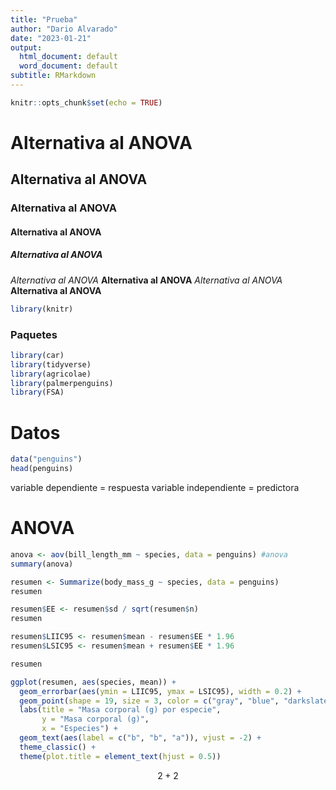 ---
title: "Prueba"
author: "Dario Alvarado"
date: "2023-01-21"
output:
  html_document: default
  word_document: default
subtitle: RMarkdown
---

```{r setup, include=FALSE}
knitr::opts_chunk$set(echo = TRUE)
```

# Alternativa al ANOVA
## Alternativa al ANOVA
### Alternativa al ANOVA
#### Alternativa al ANOVA
##### Alternativa al ANOVA

*Alternativa al ANOVA*
**Alternativa al ANOVA**
_Alternativa al ANOVA_
__Alternativa al ANOVA__


```{r}
library(knitr)
```


### Paquetes
```{r, message=FALSE, warning=FALSE}
library(car)
library(tidyverse)
library(agricolae)
library(palmerpenguins)
library(FSA)
```

# Datos
```{r}
data("penguins")
head(penguins)
```

variable dependiente = respuesta
variable independiente = predictora

# ANOVA

```{r}
anova <- aov(bill_length_mm ~ species, data = penguins) #anova
summary(anova)
```

```{r}
resumen <- Summarize(body_mass_g ~ species, data = penguins)
resumen
```

```{r}
resumen$EE <- resumen$sd / sqrt(resumen$n)
resumen
```

```{r}
resumen$LIIC95 <- resumen$mean - resumen$EE * 1.96
resumen$LSIC95 <- resumen$mean + resumen$EE * 1.96
```

```{r}
resumen
```

```{r}
ggplot(resumen, aes(species, mean)) +
  geom_errorbar(aes(ymin = LIIC95, ymax = LSIC95), width = 0.2) +
  geom_point(shape = 19, size = 3, color = c("gray", "blue", "darkslategray")) +
  labs(title = "Masa corporal (g) por especie",
       y = "Masa corporal (g)", 
       x = "Especies") +
  geom_text(aes(label = c("b", "b", "a")), vjust = -2) +
  theme_classic() +
  theme(plot.title = element_text(hjust = 0.5)) 
```

$$
2 + 2
$$



